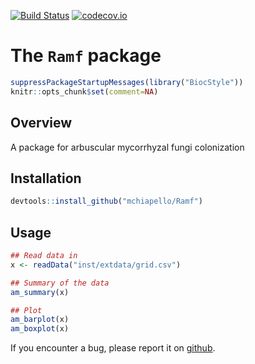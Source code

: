 [![Build Status](https://travis-ci.org/mchiapello/Ramf.svg?branch=master)](https://travis-ci.org/mchiapello/Ramf)
[![codecov.io](https://codecov.io/github/mchiapello/Ramf.svg?branch=master)](https://codecov.io/github/mchiapello/Ramf?branch=master)

# The `Ramf` package

```r
suppressPackageStartupMessages(library("BiocStyle"))
knitr::opts_chunk$set(comment=NA)
```

## Overview

A package for arbuscular mycorrhyzal fungi colonization

## Installation

```r
devtools::install_github("mchiapello/Ramf")
```

## Usage

```r
## Read data in
x <- readData("inst/extdata/grid.csv")

## Summary of the data
am_summary(x)

## Plot
am_barplot(x)
am_boxplot(x)
```


If you encounter a bug, please report it on [github](https://github.com/mchiapello/Ramf/issues).

